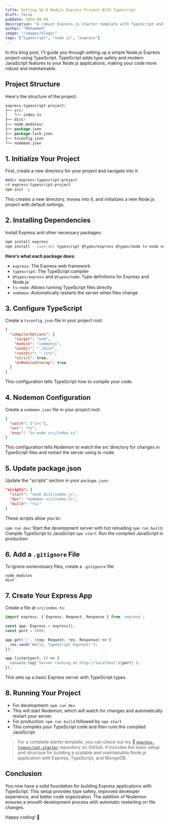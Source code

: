 ```yaml
---
title: Setting Up A Nodejs Express Project With Typescript
draft: false
pubDate: 2024-08-04
description: "A robust Express.js starter template with TypeScript and MongoDB integration. Jumpstart your Node.js projects with a pre-configured setup, best practices, and essential features for building scalable web applications."
author: "Mohammed"
image: "/images/blogs/"
tags: ["typescript", "node js", "express"]
---
```


In this blog post, I'll guide you through setting up a simple Node.js Express project using TypeScript. TypeScript adds type safety and modern JavaScript features to your Node.js applications, making your code more robust and maintainable.

## Project Structure

Here's the structure of the project:

```go
express-typescript-project/
├── src/
│   └── index.ts
├── dist/
├── node_modules/
├── package.json
├── package-lock.json
├── tsconfig.json
└── nodemon.json
```

## 1. Initialize Your Project

First, create a new directory for your project and navigate into it:

```bash
mkdir express-typescript-project
cd express-typescript-project
npm init -y
```

This creates a new directory, moves into it, and initializes a new Node.js project with default settings.

## 2. Installing Dependencies

Install Express and other necessary packages:

```bash
npm install express
npm install --save-dev typescript @types/express @types/node ts-node nodemon
```

**Here's what each package does:**

- `express`: The Express web framework
- `typescript`: The TypeScript compiler
- `@types/express` and `@types/node`: Type definitions for Express and Node.js
- `ts-node`: Allows running TypeScript files directly
- `nodemon`: Automatically restarts the server when files change

## 3. Configure TypeScript

Create a `tsconfig.json` file in your project root:

```json
{
  "compilerOptions": {
    "target": "es6",
    "module": "commonjs",
    "outDir": "./dist",
    "rootDir": "./src",
    "strict": true,
    "esModuleInterop": true
  }
}
```
This configuration tells TypeScript how to compile your code.

## 4. Nodemon Configuration

Create a `nodemon.json` file in your project root:

```json
{
  "watch": ["src"],
  "ext": "ts",
  "exec": "ts-node src/index.ts"
}
```
This configuration tells Nodemon to watch the src directory for changes in TypeScript files and restart the server using ts-node.

## 5. Update package.json

Update the "scripts" section in your `package.json`:

```json
"scripts": {
  "start": "node dist/index.js",
  "dev": "nodemon src/index.ts",
  "build": "tsc"
}
```
These scripts allow you to:

`npm run dev`: Start the development server with hot reloading
`npm run build`: Compile TypeScript to JavaScript
`npm start`: Run the compiled JavaScript in production

## 6. Add a `.gitignore` File

To ignore unnecessary files, create a `.gitignore` file:

```gitignore
node_modules
dist
```

## 7. Create Your Express App

Create a file at `src/index.ts`:

```ts title="src/indexedDB.ts"
import express, { Express, Request, Response } from 'express';

const app: Express = express();
const port = 3000;

app.get('/', (req: Request, res: Response) => {
  res.send('Hello, TypeScript Express!');
});

app.listen(port, () => {
  console.log(`Server running at http://localhost:${port}`);
});
```
This sets up a basic Express server with TypeScript types.

## 8. Running Your Project

- For development: `npm run dev`
- This will start Nodemon, which will watch for changes and automatically restart your server.
- For production: `npm run build` followed by `npm start`
- This compiles your TypeScript code and then runs the compiled JavaScript.

> For a complete starter template, you can check out my 📁 [`express-typescript-starter`](https://github.com/mhdZhHan/express-typescript-starter) repository on GitHub. It includes the basic setup and structure for building a scalable and maintainable Node.js application with Express, TypeScript, and MongoDB.

## Conclusion

You now have a solid foundation for building Express applications with TypeScript. This setup provides type safety, improved developer experience, and better code organization. The addition of Nodemon ensures a smooth development process with automatic restarting on file changes.

Happy coding! 🚀
